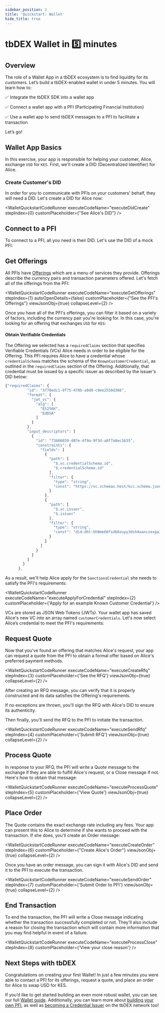 ```yaml
---
sidebar_position: 2
title: 'Quickstart: Wallet'
hide_title: true
---
```



<QuickstartExecutionProvider>

# tbDEX Wallet in 5️⃣ minutes

## Overview

The role of a Wallet App in a tbDEX ecosystem is to find liquidity for its customers. Let’s build a tbDEX-enabled wallet in under 5 minutes. You will learn how to:

✅ Integrate the tbDEX SDK into a wallet app

✅ Connect a wallet app with a PFI (Participating Financial Institution)

✅ Use a wallet app to send tbDEX messages to a PFI to facilitate a transaction

Let’s go!

## Wallet App Basics

In this exercise, your app is responsible for helping your customer, Alice, exchange `USD` for `KES`. First, we'll create a <Web5Url to="/decentralized-identifiers/what-are-dids">DID (Decentralized Identifier)</Web5Url> for Alice.

### Create Customer's DID

In order for you to communicate with PFIs on your customers' behalf, they will need a DID. Let's <Web5Url to="/decentralized-identifiers/how-to-create-did">create a DID</Web5Url> for Alice now:

<CodeSnippet snippetName="walletQuickstartDidCreate" />

<WalletQuickstartCodeRunner
  executeCodeName="executeDidCreate"
  stepIndex={0}
  customPlaceholder={"See Alice's DID"}
/>

## Connect to a PFI

To connect to a PFI, all you need is their DID. Let's use the DID of a mock PFI:

<CodeSnippet snippetName="walletQuickstartPfiDid" />

## Get Offerings

All PFIs have [Offerings](/docs/tbdex/message-types#offerings) which are a menu of services they provide. Offerings describe the currency pairs and transaction parameters offered. Let's fetch all of the offerings from the PFI:

<CodeSnippet snippetName="walletQuickstartGetOfferings" />

<WalletQuickstartCodeRunner
  executeCodeName="executeGetOfferings"
  stepIndex={1}
  autoOpenDetails={false}
  customPlaceholder={"See the PFI's Offerings"}
  viewJsonObj={true}
  collapseLevel={2}
/>

Once you have all of the PFI's offerings, you can filter it based on a variety of factors, including the currency pair you're looking for. In this case, you're looking for an offering that exchanges `USD` for `KES`:

<CodeSnippet snippetName="walletQuickstartSelectOffering" />

#### Obtain Verifiable Credentials

The Offering we selected has a `requiredClaims` section that specifies <Web5Url to="/verifiable-credentials/what-are-vcs">Verifiable Credentials</Web5Url> (VCs) Alice needs in order to be eligible for the Offering. This PFI requires Alice to have a credential whose `credentialSchema` matches the schema of the `KnownCustomerCredential`, as outlined in the `requiredClaims` section of the Offering. Additionally, that credential must be issued by a specific issuer as described by the issuer's DID below:

```js
{"requiredClaims": {
          "id": "3f78edc1-9f75-478b-a0d8-c9ee2550d366",
          "format": {
            "jwt_vc": {
              "alg": [
                "ES256K",
                "EdDSA"
              ]
            }
          },
          "input_descriptors": [
            {
              "id": "73b86039-d07e-4f9a-9f3d-a8f7a8ec1635",
              "constraints": {
                "fields": [
                  {
                    "path": [
                      "$.vc.credentialSchema.id",
                      "$.credentialSchema.id"
                    ],
                    "filter": {
                      "type": "string",
                      "const": "https://vc.schemas.host/kcc.schema.json"
                    }
                  },
                  {
                    "path": [
                      "$.vc.issuer",
                      "$.issuer"
                    ],
                    "filter": {
                      "type": "string",
                      "const": "did:dht:bh8me68fsdb6xuyy3dsh4aanczexga3k3m7fk4ie6hj5jy6inq5y"
                    }
                  }
                ]
              }
            }
          ]
        }
      },
```

As a result, we'll help Alice apply for the `SanctionsCredential` she needs to satisfy the PFI's requirements:

<WalletQuickstartCodeRunner
  executeCodeName="executeApplyForCredential"
  stepIndex={2}
  customPlaceholder={'Apply for an example Known Customer Credential'}
/>

VCs are stored as JSON Web Tokens (JWTs). Your wallet app has saved Alice's new VC into an array named `customerCredentials`. Let's now select Alice’s credential to meet the PFI's requirements:

<CodeSnippet snippetName="walletQuickstartSelectCredentials" />

## Request Quote

Now that you've found an offering that matches Alice's request, your app can request a quote from the PFI to obtain a formal offer based on Alice's preferred payment methods.

<CodeSnippet snippetName="walletQuickstartCreateRfq" />

<WalletQuickstartCodeRunner
  executeCodeName="executeCreateRfq"
  stepIndex={3}
  customPlaceholder={'See the RFQ'}
  viewJsonObj={true}
  collapseLevel={2}
/>

After creating an RFQ message, you can verify that it is properly constructed and its data satisfies the Offering's requirements.

If no exceptions are thrown, you'll sign the RFQ with Alice's DID to ensure its authenticity.

Then finally, you'll send the RFQ to the PFI to initiate the transaction.

<CodeSnippet snippetName="walletQuickstartSendRfq" />

<WalletQuickstartCodeRunner
  executeCodeName="executeSendRfq"
  stepIndex={4}
  customPlaceholder={'Submit RFQ'}
  viewJsonObj={true}
  collapseLevel={2}
/>

## Process Quote

In response to your RFQ, the PFI will write a Quote message to the exchange if they are able to fulfill Alice's request, or a Close message if not. Here's how to obtain that message:

<CodeSnippet snippetName="walletQuickstartProcessQuote" />

<WalletQuickstartCodeRunner
  executeCodeName="executeProcessQuote"
  stepIndex={5}
  customPlaceholder={'View Quote'}
  viewJsonObj={true}
  collapseLevel={2}
/>

## Place Order

The Quote contains the exact exchange rate including any fees. Your app can present this to Alice to determine if she wants to proceed with the transaction. If she does, you'll create an Order message:

<CodeSnippet snippetName="walletQuickstartCreateOrder" />

<WalletQuickstartCodeRunner
  executeCodeName="executeCreateOrder"
  stepIndex={6}
  customPlaceholder={"Create Alice's Order"}
  viewJsonObj={true}
  collapseLevel={2}
/>

Once you have an order message, you can sign it with Alice's DID and send it to the PFI to execute the transaction.

<CodeSnippet snippetName="walletQuickstartSubmitOrder" />

<WalletQuickstartCodeRunner
  executeCodeName="executeSendOrder"
  stepIndex={7}
  customPlaceholder={'Submit Order to PFI'}
  viewJsonObj={true}
  collapseLevel={2}
/>

## End Transaction

To end the transaction, the PFI will write a Close message indicating whether the transaction successfully completed or not. They'll also include a reason for closing the transaction which will contain more information that you may find helpful in event of a failure.

<CodeSnippet snippetName="walletQuickstartProcessClose" />

<WalletQuickstartCodeRunner
  executeCodeName="executeProcessClose"
  stepIndex={8}
  customPlaceholder={'View your close reason'}
/>

## Next Steps with tbDEX

Congratulations on creating your first Wallet! In just a few minutes you were able to contact a PFI for its offerings, request a quote, and place an order for Alice to swap USD for KES.

If you’d like to get started building an even more robust wallet, you can see our full [Wallet guide](/docs/tbdex/wallet/overview). Additionally, you can learn more about [building your own PFI](/docs/tbdex/pfi/overview), as well as [becoming a Credential Issuer](/docs/tbdex/issuer/overview) on the tbDEX network too!

</QuickstartExecutionProvider>
